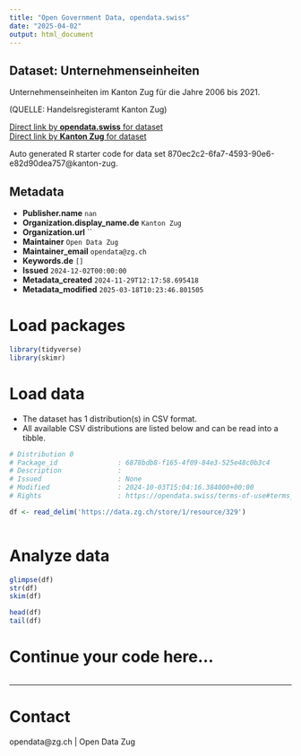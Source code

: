 ```yaml
---
title: "Open Government Data, opendata.swiss"
date: "2025-04-02"
output: html_document
---
```


## Dataset: Unternehmenseinheiten

Unternehmenseinheiten im Kanton Zug für die Jahre 2006 bis 2021.

(QUELLE: Handelsregisteramt Kanton Zug)

[Direct link by **opendata.swiss** for dataset](https://opendata.swiss/de/dataset/unternehmenseinheiten)<br>
[Direct link by **Kanton Zug** for dataset](https://www.zg.ch/behoerden/gesundheitsdirektion/statistikfachstelle/themen/volkswirtschaft-1)

Auto generated R starter code for data set 870ec2c2-6fa7-4593-90e6-e82d90dea757@kanton-zug.

## Metadata

- **Publisher.name** `nan`
- **Organization.display_name.de** `Kanton Zug`
- **Organization.url** ``
- **Maintainer** `Open Data Zug`
- **Maintainer_email** `opendata@zg.ch`
- **Keywords.de** `[]`
- **Issued** `2024-12-02T00:00:00`
- **Metadata_created** `2024-11-29T12:17:58.695418`
- **Metadata_modified** `2025-03-18T10:23:46.801505`


# Load packages

```r

library(tidyverse)
library(skimr)

```

# Load data

-   The dataset has 1 distribution(s) in CSV format.
-   All available CSV distributions are listed below and can be read into a tibble.

```r

# Distribution 0
# Package_id               : 6878bdb8-f165-4f09-84e3-525e48c0b3c4
# Description              : 
# Issued                   : None
# Modified                 : 2024-10-03T15:04:16.384000+00:00
# Rights                   : https://opendata.swiss/terms-of-use#terms_by

df <- read_delim('https://data.zg.ch/store/1/resource/329')



```

# Analyze data

```r

glimpse(df)
str(df)
skim(df)

head(df)
tail(df)

```

# Continue your code here...

```r

```

------------------------------------------------------------------------

# Contact

opendata@zg.ch | Open Data Zug
